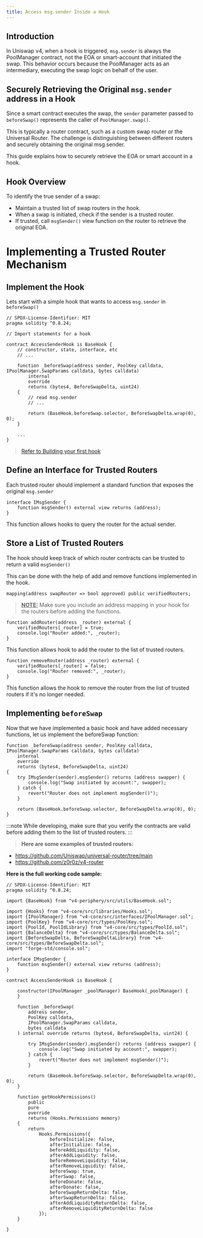 ```yaml
---
title: Access msg.sender Inside a Hook
---
```


## Introduction
In Uniswap v4, when a hook is triggered, `msg.sender` is always the PoolManager contract, not the EOA or smart-account that initiated the swap. This behavior occurs because the PoolManager acts as an intermediary, executing the swap logic on behalf of the user.

## Securely Retrieving the Original `msg.sender` address in a Hook
Since a smart contract executes the swap, the `sender` parameter passed to `beforeSwap()` represents the caller of `PoolManager.swap()`.

This is typically a router contract, such as a custom swap router or the Universal Router. The challenge is distinguishing between different routers and securely obtaining the original msg.sender. 

This guide explains how to securely retrieve the EOA or smart account in a hook.

## Hook Overview
To identify the true sender of a swap:

* Maintain a trusted list of swap routers in the hook.
* When a swap is initiated, check if the sender is a trusted router.
* If trusted, call `msgSender()` view function on the router to retrieve the original EOA.

# Implementing a Trusted Router Mechanism

## Implement the Hook
Lets start with a simple hook that wants to access `msg.sender` in `beforeSwap()`

```solidity
// SPDX-License-Identifier: MIT
pragma solidity ^0.8.24;

// Import statements for a hook

contract AccessSenderHook is BaseHook {
    // constructor, state, interface, etc
    // ...

    function _beforeSwap(address sender, PoolKey calldata, IPoolManager.SwapParams calldata, bytes calldata)
        internal
        override
        returns (bytes4, BeforeSwapDelta, uint24)
    {
        // read msg.sender
        // ...

        return (BaseHook.beforeSwap.selector, BeforeSwapDelta.wrap(0), 0);
    }

    ...
}
```

> [Refer to Building your first hook](https://docs.uniswap.org/contracts/v4/guides/hooks/your-first-hook#setting-things-up)

## Define an Interface for Trusted Routers
Each trusted router should implement a standard function that exposes the original ```msg.sender```

```solidity
interface IMsgSender {
    function msgSender() external view returns (address);
}
```
This function allows hooks to query the router for the actual sender.

## Store a List of Trusted Routers
The hook should keep track of which router contracts can be trusted to return a valid ```msgSender()```

This can be done with the help of add and remove functions implemented in the hook.

```
mapping(address swapRouter => bool approved) public verifiedRouters;
```

> **<Ins>NOTE:</Ins>** Make sure you include an address mapping in your hook for the routers before adding the functions.

```solidity
function addRouter(address _router) external {
    verifiedRouters[_router] = true;
    console.log("Router added:", _router);
}
```

This function allows hook to add the router to the list of trusted routers.

```solidity
function removeRouter(address _router) external {
    verifiedRouters[_router] = false;
    console.log("Router removed:", _router);
}
```

This function allows the hook to remove the router from the list of trusted routers if it's no longer needed.

## Implementing `beforeSwap`

Now that we have implemented a basic hook and have added necessary functions, let us implement the beforeSwap function:

```solidity
function _beforeSwap(address sender, PoolKey calldata, IPoolManager.SwapParams calldata, bytes calldata)
    internal
    override
    returns (bytes4, BeforeSwapDelta, uint24)
{
    try IMsgSender(sender).msgSender() returns (address swapper) {
        console.log("Swap initiated by account:", swapper);
    } catch {
        revert("Router does not implement msgSender()");
    }

    return (BaseHook.beforeSwap.selector, BeforeSwapDelta.wrap(0), 0);
}
```

:::note
While developing, make sure that you verify the contracts are valid before adding them to the list of trusted routers.
:::


> **Here are some examples of trusted routers:**
 * https://github.com/Uniswap/universal-router/tree/main
 * https://github.com/z0r0z/v4-router

**Here is the full working code sample:**

```solidity=
// SPDX-License-Identifier: MIT
pragma solidity ^0.8.24;

import {BaseHook} from "v4-periphery/src/utils/BaseHook.sol";

import {Hooks} from "v4-core/src/libraries/Hooks.sol";
import {IPoolManager} from "v4-core/src/interfaces/IPoolManager.sol";
import {PoolKey} from "v4-core/src/types/PoolKey.sol";
import {PoolId, PoolIdLibrary} from "v4-core/src/types/PoolId.sol";
import {BalanceDelta} from "v4-core/src/types/BalanceDelta.sol";
import {BeforeSwapDelta, BeforeSwapDeltaLibrary} from "v4-core/src/types/BeforeSwapDelta.sol";
import "forge-std/console.sol";

interface IMsgSender {
    function msgSender() external view returns (address);
}

contract AccessSenderHook is BaseHook {

    constructor(IPoolManager _poolManager) BaseHook(_poolManager) {
    }

    function _beforeSwap(
        address sender,
        PoolKey calldata,
        IPoolManager.SwapParams calldata,
        bytes calldata
    ) internal override returns (bytes4, BeforeSwapDelta, uint24) {

        try IMsgSender(sender).msgSender() returns (address swapper) {
            console.log("Swap initiated by account:", swapper);
        } catch {
            revert("Router does not implement msgSender()");
        }

        return (BaseHook.beforeSwap.selector, BeforeSwapDelta.wrap(0), 0);
    }

    function getHookPermissions()
        public
        pure
        override
        returns (Hooks.Permissions memory)
    {
        return
            Hooks.Permissions({
                beforeInitialize: false,
                afterInitialize: false,
                beforeAddLiquidity: false,
                afterAddLiquidity: false,
                beforeRemoveLiquidity: false,
                afterRemoveLiquidity: false,
                beforeSwap: true,
                afterSwap: false,
                beforeDonate: false,
                afterDonate: false,
                beforeSwapReturnDelta: false,
                afterSwapReturnDelta: false,
                afterAddLiquidityReturnDelta: false,
                afterRemoveLiquidityReturnDelta: false
            });
    }
    
}
```
